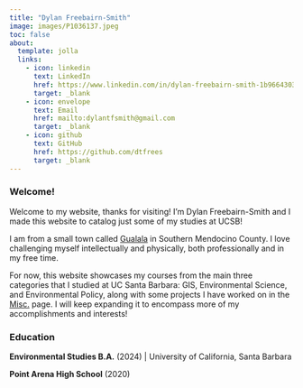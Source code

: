 ```yaml
---
title: "Dylan Freebairn-Smith"
image: images/P1036137.jpeg
toc: false
about: 
  template: jolla
  links:
    - icon: linkedin
      text: LinkedIn
      href: https://www.linkedin.com/in/dylan-freebairn-smith-1b9664303/
      target: _blank
    - icon: envelope
      text: Email
      href: mailto:dylantfsmith@gmail.com
      target: _blank
    - icon: github
      text: GitHub
      href: https://github.com/dtfrees
      target: _blank
---
```


### Welcome!

Welcome to my website, thanks for visiting! I'm Dylan Freebairn-Smith and I made this website to catalog just some of my studies at UCSB!

I am from a small town called [Gualala](https://www.gualala.com/) in Southern Mendocino County. I love challenging myself intellectually and physically, both professionally and in my free time.

For now, this website showcases my courses from the main three categories that I studied at UC Santa Barbara: GIS, Environmental Science, and Environmental Policy, along with some projects I have worked on in the [Misc.](https://dtfrees.github.io/posts.html) page. I will keep expanding it to encompass more of my accomplishments and interests!

### Education

**Environmental Studies B.A.** (2024) \| University of California, Santa Barbara

**Point Arena High School** (2020)
